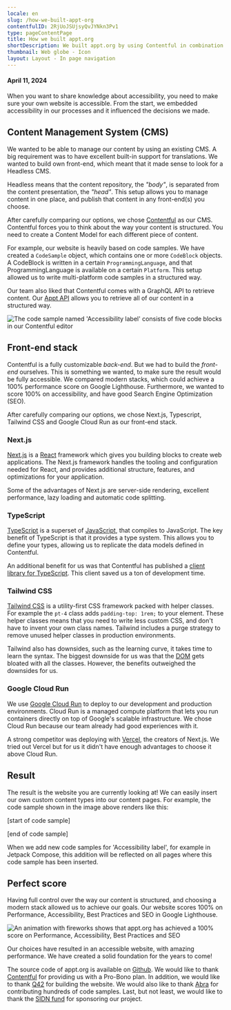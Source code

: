 ```yaml
---
locale: en
slug: /how-we-built-appt-org
contentfulID: 2RjUoJSUjsyQvJYNkn3Pv1
type: pageContentPage
title: How we built appt.org
shortDescription: We built appt.org by using Contentful in combination with Next.js, Typescript, Tailwind CSS and Google Cloud Run.
thumbnail: Web globe - Icon
layout: Layout - In page navigation
---
```


#### April 11, 2024

When you want to share knowledge about accessibility, you need to make sure your own website is accessible. From the start, we embedded accessibility in our processes and it influenced the decisions we made.

## Content Management System (CMS)

We wanted to be able to manage our content by using an existing CMS. A big requirement was to have excellent built-in support for translations. We wanted to build own front-end, which meant that it made sense to look for a Headless CMS.

Headless means that the content repository, the *"body"*, is separated from the content presentation, the *"head"*. This setup allows you to manage content in one place, and publish that content in any front-end(s) you choose.

After carefully comparing our options, we chose [Contentful](https://www.contentful.com/) as our CMS. Contentful forces you to think about the way your content is structured. You need to create a Content Model for each different piece of content.

For example, our website is heavily based on code samples. We have created a `CodeSample` object, which contains one or more `CodeBlock` objects. A CodeBlock is written in a certain `ProgrammingLanguage`, and that ProgrammingLanguage is available on a certain `Platform`. This setup allowed us to write multi-platform 
code samples in a structured way.

Our team also liked that Contentful comes with a GraphQL API to retrieve content. Our [Appt API](/en/appt-api) allows you to retrieve all of our content in a structured way.

<Image src="/img/light/Screenshot 2023-01-26 at 15.55.29.png" alt="The code sample named 'Accessibility label' consists of five code blocks in our Contentful editor"/>

## Front-end stack

Contentful is a fully customizable *back-end*. But we had to build the *front-end* ourselves. This is something we wanted, to make sure the result would be fully accessible. We compared modern stacks, which could achieve a 100% performance score on Google Lighthouse. Furthermore, we wanted to score 100% on accessibility, and have good Search Engine Optimization (SEO). 

After carefully comparing our options, we chose Next.js, Typescript, Tailwind CSS and Google Cloud Run as our front-end stack.

### Next.js

[Next.js](https://nextjs.org/) is a [React](https://reactjs.org/) framework which gives you building blocks to create web applications. The Next.js framework handles the tooling and configuration needed for React, and provides additional structure, features, and optimizations for your application.

Some of the advantages of Next.js are server-side rendering, excellent performance, lazy loading and automatic code splitting.

### TypeScript

[TypeScript](https://www.typescriptlang.org/) is a superset of [JavaScript](https://developer.mozilla.org/en-US/docs/Web/JavaScript), that compiles to JavaScript. The key benefit of TypeScript is that it provides a type system. This allows you to define your types, allowing us to replicate the data models defined in Contentful.

An additional benefit for us was that Contentful has published a [client library for TypeScript](https://github.com/contentful/contentful.js). This client saved us a ton of development time.

### Tailwind CSS

[Tailwind CSS](https://tailwindcss.com/) is a utility-first CSS framework packed with helper classes. For example the `pt-4` class adds `padding-top: 1rem;` to your element. These helper classes means that you need to write less custom CSS, and don't have to invent your own class names. Tailwind includes a purge strategy to remove unused helper classes in production environments.

Tailwind also has downsides, such as the learning curve, it takes time to learn the syntax. The biggest downside for us was that the [DOM](https://developer.mozilla.org/en-US/docs/Web/API/Document_Object_Model/Introduction) gets bloated with all the classes. However, the benefits outweighed the downsides for us.

### Google Cloud Run

We use [Google Cloud Run](https://cloud.google.com/run) to deploy to our development and production environments. Cloud Run is a managed compute platform that lets you run containers directly on top of Google's scalable infrastructure. We chose Cloud Run because our team already had good experiences with it.

A strong competitor was deploying with [Vercel](https://vercel.com/solutions/nextjs), the creators of Next.js. We tried out Vercel but for us it didn't have enough advantages to choose it above Cloud Run.

## Result

The result is the website you are currently looking at! We can easily insert our own custom content types into our content pages. For example, the code sample shown in the image above renders like this:

[start of code sample]

<CodeSample id="accessibility-label" locale="en"/>

[end of code sample]

When we add new code samples for 'Accessibility label', for example in Jetpack Compose, this addition will be reflected on all pages where this code sample has been inserted.

## Perfect score

Having full control over the way our content is structured, and choosing a modern stack allowed us to achieve our goals. Our website scores 100% on Performance, Accessibility, Best Practices and SEO in Google Lighthouse.

<Image src="/img/light/Screenshot 2023-01-27 at 12.23.40.png" alt="An animation with fireworks shows that appt.org has achieved a 100% score on Performance, Accessibility, Best Practices and SEO"/>

Our choices have resulted in an accessible website, with amazing performance. We have created a solid foundation for the years to come!

The source code of appt.org is available on [Github](https://github.com/appt-org/appt-org). We would like to thank [Contentful](https://www.contentful.com/) for providing us with a Pro-Bono plan. In addition, we would like to thank [Q42](https://www.q42.nl/en) for building the website. We would also like to thank [Abra](https://abra.nl/en/) for contributing hundreds of code samples. Last, but not least, we would like to thank the [SIDN fund](https://www.sidnfonds.nl/excerpt) for sponsoring our project.